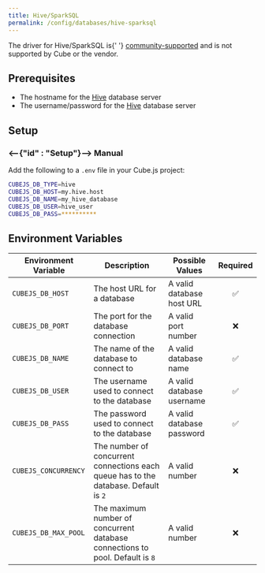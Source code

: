 ```yaml
---
title: Hive/SparkSQL
permalink: /config/databases/hive-sparksql
---
```


<WarningBox>
  The driver for Hive/SparkSQL is{' '}
  <a href="../databases#driver-support">community-supported</a> and is not
  supported by Cube or the vendor.
</WarningBox>

## Prerequisites

- The hostname for the [Hive][hive] database server
- The username/password for the [Hive][hive] database server

## Setup

### <--{"id" : "Setup"}--> Manual

Add the following to a `.env` file in your Cube.js project:

```bash
CUBEJS_DB_TYPE=hive
CUBEJS_DB_HOST=my.hive.host
CUBEJS_DB_NAME=my_hive_database
CUBEJS_DB_USER=hive_user
CUBEJS_DB_PASS=**********
```

## Environment Variables

| Environment Variable | Description                                                                         | Possible Values           | Required |
| -------------------- | ----------------------------------------------------------------------------------- | ------------------------- | :------: |
| `CUBEJS_DB_HOST`     | The host URL for a database                                                         | A valid database host URL |    ✅    |
| `CUBEJS_DB_PORT`     | The port for the database connection                                                | A valid port number       |    ❌    |
| `CUBEJS_DB_NAME`     | The name of the database to connect to                                              | A valid database name     |    ✅    |
| `CUBEJS_DB_USER`     | The username used to connect to the database                                        | A valid database username |    ✅    |
| `CUBEJS_DB_PASS`     | The password used to connect to the database                                        | A valid database password |    ✅    |
| `CUBEJS_CONCURRENCY` | The number of concurrent connections each queue has to the database. Default is `2` | A valid number            |    ❌    |
| `CUBEJS_DB_MAX_POOL` | The maximum number of concurrent database connections to pool. Default is `8`       | A valid number            |    ❌    |

[hive]: https://hive.apache.org/
